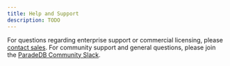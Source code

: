 ```yaml
---
title: Help and Support
description: TODO
---
```


For questions regarding enterprise support or commercial licensing, please [contact sales](mailto:sales@paradedb.com).
For community support and general questions, please join the [ParadeDB Community Slack](https://join.slack.com/t/paradedbcommunity/shared_invite/zt-32abtyjg4-yoYoi~RPh9MSW8tDbl0BQw).
